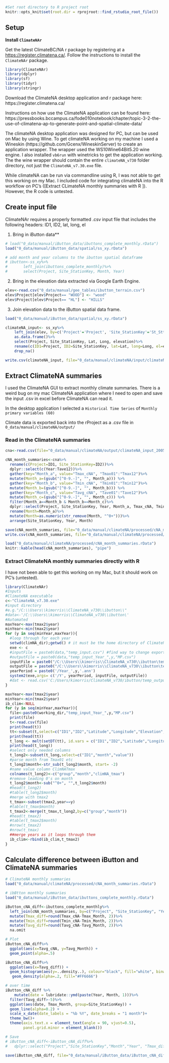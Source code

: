 ```r
#Set root directory to R project root
knitr::opts_knit$set(root.dir = rprojroot::find_rstudio_root_file())
```

## Setup {.unnumbered}

**Install `ClimateNAr`**

Get the latest ClimateBC/NA r package by registering at a <https://register.climatena.ca/>. Follow the instructions to install the `ClimateNAr` package.

```r
library(ClimateNAr)
library(dplyr)
library(sf)
library(tidyr)
library(stringr)
```

Download the ClimateNA desktop application and r package here: https://register.climatena.ca/

Instructions on how use the ClimateNA application can be found here: https://pressbooks.bccampus.ca/fode010notebook/chapter/topic-3-2-the-use-of-climatena-ap-to-generate-point-and-spatial-climate-data/


The climateNA desktop application was designed for PC, but can be used on Mac by using Wine. To get climateNA working on my machine I used a Wineskin (https://github.com/Gcenx/WineskinServer) to create an application wrapper. The wrapper used the WS10Wine64Bit5.20 wine engine. I also installed `vb6run` with winetricks to get the application working. The the wine wrapper should contain the entire `climateNA_v730` folder directory, not just the `ClimateNA_v7.30.exe` file. 

While climateNA can be run via commandline using R, I was not able to get this working on my Mac. I included code for integrating climateNA into the R workflow on PC's ([Extract CLimateNA monthly summaries with R ]). However, the R code is untested. 


## Create input file {.unnumbered}

ClimateNAr requires a properly formatted .csv input file that includes the following headers: ID1, ID2, lat, long, el


1.  Bring in iButton data\*\*

```r
# load("0_data/manual/iButton_data/ibuttons_complete_monthly.rData")
load("0_data/manual/iButton_data/spatial/ss_xy.rData")

# add month and year columns to the ibutton spatial dataframe
# ibutton<-ss_xy%>%
#       left_join(ibuttons_complete_monthly)%>%
#       select(Project, Site_StationKey, Month, Year)
```

2.  Bring in the elevation data extracted via Google Earth Engine.

```r
elev<-read.csv("0_data/manual/gee_tables/ibutton_terrain.csv")
elev$Project[elev$Project== "WOOD"] <- "wood"
elev$Project[elev$Project== "HL"] <- "HILLS"

```

3.  Join elevation data to the iButton spatial data frame.

```r
load("0_data/manual/iButton_data/spatial/ss_xy.rData")

climateNA_input<- ss_xy%>%
    left_join(elev, by=c('Project'='Project', 'Site_StationKey'='St_SttK'))%>%
    as.data.frame()%>%
    select(Project, Site_StationKey, Lat, Long, elevation)%>%
    rename(c(ID1=Project, ID2=Site_StationKey, lat=Lat, long=Long, el=elevation))%>%
    drop_na()

write.csv(climateNA_input, file="0_data/manual/climateNA/input/climateNA_input.csv", row.names = FALSE)  
```

## Extract ClimateNA summaries {-}

I used the ClimateNA GUI to extract monthly climate summaries. There is a weird bug on my mac ClimateNA application where I need to open and save the input .csv in excel before ClimateNA can read it.   

In the desktop application I selected a `Historical Time Series` of `Monthly primary variables (60)`

Climate data is exported back into the rProject as a .csv file in `0_data/manual/climateNA/output/`

### Read in the ClimateNA summaries {-}

```r
cna<-read.csv(file="0_data/manual/climateNA/output/climateNA_input_2005-2021MP.csv")
  
cNA_month_summaries<-cna%>%
  rename(c(Project=ID1, Site_StationKey=ID2))%>%
  dplyr::select(c(Year:Tave12))%>%
  gather(key="Month_a", value="Tmax_cNA", "Tmax01":"Tmax12")%>%
  mutate(Month_a=(gsub("[^0-9.-]", "", Month_a))) %>%
  gather(key="Month_b", value="Tmin_cNA", "Tmin01":"Tmin12")%>%
  mutate(Month_b=(gsub("[^0-9.-]", "", Month_b))) %>%
  gather(key="Month_c", value="Tavg_cNA", "Tave01":"Tave12")%>%
  mutate(Month_c=(gsub("[^0-9.-]", "", Month_c))) %>%
  filter(Month_a==Month_b & Month_b==Month_c)%>%
  dplyr::select(Project, Site_StationKey, Year, Month_a, Tmax_cNA, Tmin_cNA, Tavg_cNA)%>%
  rename(Month=Month_a)%>%
  mutate(Month=as.numeric(str_remove(Month, "^0+")))%>%
  arrange(Site_StationKey, Year, Month)

save(cNA_month_summaries, file="0_data/manual/climateNA/processed/cNA_month_summaries.rData")
write.csv(cNA_month_summaries, file="0_data/manual/climateNA/processed/cNA_month_summaries.csv")
```

```r
load("0_data/manual/climateNA/processed/cNA_month_summaries.rData")
knitr::kable(head(cNA_month_summaries), "pipe") 
```



### Extract ClimateNA monthly summaries directly with R {-}

I have not been able to get this working on my Mac, but it should work on PC's (untested).


```r
library(ClimateNAr)
#Inputs
#ClimateNA executable
c<-"ClimateNA_v7.30.exe"
#input directory
#e.g."/C:\\Users\\kimorris\\ClimateNA_v730\\ibutton\\"
#data<-'/C:\\Users\\kimorris\\ClimateNA_v730\\ibutton\'
#Automated
maxYear<-max(tmax2$year)
minYear<-min(tmax2$year)
for (y in seq(minYear,maxYear)){
  #loop through for each year
  setwd(climNA_dir);getwd() # it must be the home directory of ClimateNA
  exe <- c
  #inputFile = paste0(data,"temp_input.csv") #find way to change exported file location earlier into format needed here?
  #outputFile = paste0(data,"temp_input_Year_",y,"MP.csv")
  inputFile = paste0("/C:\\Users\\kimorris\\ClimateNA_v730\\ibutton\temp_input.csv") #find way to change exported file location earlier into format needed here?
  outputFile = paste0("/C:\\Users\\kimorris\\ClimateNA_v730\\ibutton\temp_input.csv","temp_input_Year_",y,"MP.csv")
  yearPeriod = paste0('/Year_',y,'.ann')
  system2(exe,args= c('/Y', yearPeriod, inputFile, outputFile)) 
  #dat <- read.csv('C:/Users/kimorris/ClimateNA_v730/ibutton/temp_output.csv'); head(dat) 
}

maxYear<-max(tmax2$year)
minYear<-min(tmax2$year)
ib_clim<-NULL
for (y in seq(minYear,maxYear)){
  file<-paste0(working_dir,"temp_input_Year_",y,"MP.csv")
  print(file)
  t<-read.csv(file)
  print(head(t))
  tt<-subset(t,select=c("ID1","ID2","Latitude","Longitude","Elevation", "Tmax01","Tmax02","Tmax03","Tmax04","Tmax05","Tmax06","Tmax07","Tmax08","Tmax09","Tmax10","Tmax11","Tmax12"))
  print(head(tt))
  t_long <- melt(setDT(tt), id.vars = c("ID1","ID2","Latitude","Longitude","Elevation"), variable.name = "month")
  print(head(t_long))
  #select only needed columns
  t_long2<-subset(t_long,select=c("ID1","month","value"))
  #parse month from Tmax01 etc
  t_long2$month<-str_sub(t_long2$month, start= -2)
  #name value column ClimNATmax
  colnames(t_long2)<-c("group","month","climNA_tmax")
  #remove leading 0's on month
  t_long2$month<-sub("^0+", "",t_long2$month)
  #head(t_long2)
  #table(t_long2$month)
  #merge with tmax2
  t_tmax<-subset(tmax2,year==y)
  #table(t_tmax$month)
  t_tmax2<-merge(t_tmax,t_long2,by=c("group","month"))
  #head(t_tmax2)
  #table(t_tmax2$month)
  #nrow(t_tmax2)
  #nrow(t_tmax)
  ##merge years as it loops through them
  ib_clim<-rbind(ib_clim,t_tmax2)
}
```

## Calculate difference between iButton and ClimateNA summaries {-}

```r
# ClimateNA monthly summaries
load("0_data/manual/climateNA/processed/cNA_month_summaries.rData")

# ibBtton monthly summaries
load("0_data/manual/iButton_data/ibuttons_complete_monthly.rData")

iButton_cNA_diff<-ibuttons_complete_monthly%>%
  left_join(cNA_month_summaries, by=c("Project", "Site_StationKey", "Year", "Month"))%>%
  mutate(Tmax_diff=round(Tmax_cNA-Tmax_Month, 2))%>%
  mutate(Tmin_diff=round(Tmin_cNA-Tmin_Month, 2))%>%
  mutate(Tavg_diff=round(Tavg_cNA-Tavg_Month, 2))%>%
  na.omit

# Plot 
iButton_cNA_diff%>%
  ggplot(aes(x=Tavg_cNA, y=Tavg_Month)) +
  geom_point(alpha=.5)

iButton_cNA_diff%>%
  ggplot(aes(x=Tavg_diff)) +
  geom_histogram(aes(y=..density..), colour="black", fill="white", binwidth = .5)+
   geom_density(alpha=.2, fill="#FF6666") 

# over time
iButton_cNA_diff %>%
    mutate(date = lubridate::ymd(paste(Year, Month, 1)))%>%
  filter(Tavg_diff>-5)%>%
  ggplot(aes(date, Tmax_Month, group=Site_StationKey)) +
  geom_line(alpha=0.2) +
  scale_x_date(date_labels = "%b %Y", date_breaks = "1 month")+
  theme_bw()+
  theme(axis.text.x = element_text(angle = 90, vjust=0.5), 
        panel.grid.minor = element_blank())

# Save 
# iButton_cNA_diff<-iButton_cNA_diff%>%
#   dplyr::select("Project","Site_StationKey","Month","Year", "Tmax_diff", "Tmin_diff", "Tavg_diff" )

save(iButton_cNA_diff, file="0_data/manual/iButton_data/iButton_cNA_diff.rData")
```


